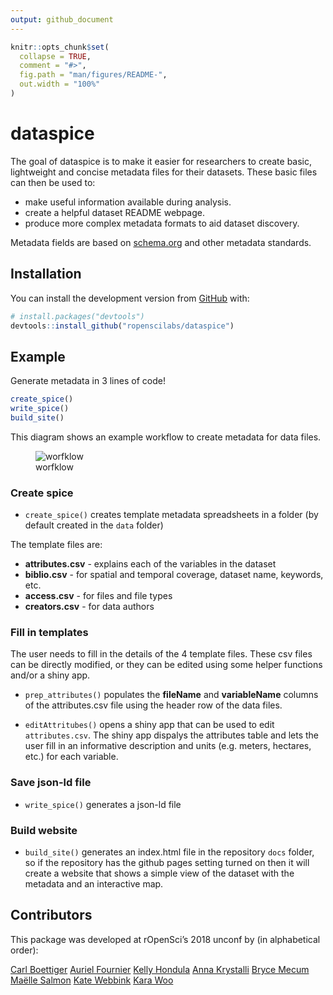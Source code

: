 ```yaml
---
output: github_document
---
```


<!-- README.md is generated from README.Rmd. Please edit that file -->

```r
knitr::opts_chunk$set(
  collapse = TRUE,
  comment = "#>",
  fig.path = "man/figures/README-",
  out.width = "100%"
)
```
# dataspice

The goal of dataspice is to make it easier for researchers to create basic, lightweight and concise metadata files for their datasets. These basic files can then be used to:

- make useful information available during analysis.
- create a helpful dataset README webpage.
- produce more complex metadata formats to aid dataset discovery.

Metadata fields are based on [schema.org](http://schema.org/Dataset) and other metadata standards. 

## Installation

You can install the development version from [GitHub](https://github.com/) with:

``` r
# install.packages("devtools")
devtools::install_github("ropenscilabs/dataspice")
```
## Example

Generate metadata in 3 lines of code! 

```r
create_spice()
write_spice() 
build_site()
```

This diagram shows an example workflow to create metadata for data files.  

![worfklow](man/figures/dataspice_workflow.png)

### Create spice

* `create_spice()` creates template metadata spreadsheets in a folder (by default created in the `data` folder)

The template files are:

* **attributes.csv** - explains each of the variables in the dataset
* **biblio.csv** - for spatial and temporal coverage, dataset name, keywords, etc.
* **access.csv** - for files and file types
* **creators.csv** - for data authors

### Fill in templates

The user needs to fill in the details of the 4 template files. These csv files can be directly modified, or they can be edited using some helper functions and/or a shiny app. 

* `prep_attributes()` populates the **fileName** and **variableName** columns of the attributes.csv file using the header row of the data files. 

* `editAttritubes()` opens a shiny app that can be used to edit `attributes.csv`. The shiny app dispalys the attributes table and lets the user fill in an informative description and units (e.g. meters, hectares, etc.) for each variable. 

### Save json-ld file

* `write_spice()` generates a json-ld file

### Build website

* `build_site()` generates an index.html file in the repository `docs` folder, so if the repository has the github pages setting turned on then it will create a website that shows a simple view of the dataset with the metadata and an interactive map. 

## Contributors

This package was developed at rOpenSci's 2018 unconf by (in alphabetical order):

[Carl Boettiger](https://github.com/cboettig)
[Auriel Fournier](https://github.com/aurielfournier)
[Kelly Hondula](https://github.com/khondula)
[Anna Krystalli](https://github.com/annakrystalli)
[Bryce Mecum](https://github.com/amoeba)
[Maëlle Salmon](https://github.com/maelle)
[Kate Webbink](https://github.com/magpiedin)
[Kara Woo](https://github.com/karawoo)

